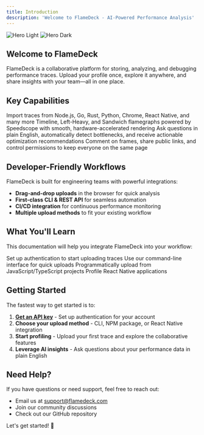 ```yaml
---
title: Introduction
description: 'Welcome to FlameDeck - AI-Powered Performance Analysis'
---
```


<img
  className="block dark:hidden"
  src="/public/images/chat-light.png"
  alt="Hero Light"
/>
<img
  className="hidden dark:block"
  src="/public/images/chat-dark.png"
  alt="Hero Dark"
/>

## Welcome to FlameDeck

FlameDeck is a collaborative platform for storing, analyzing, and debugging performance traces. Upload your profile once, explore it anywhere, and share insights with your team—all in one place.

## Key Capabilities

<CardGroup cols={2}>
  <Card
    title="Universal Format Support"
    icon="puzzle-piece"
  >
    Import traces from Node.js, Go, Rust, Python, Chrome, React Native, and many more
  </Card>
  <Card
    title="Interactive Visualizations"
    icon="chart-line"
  >
    Timeline, Left-Heavy, and Sandwich flamegraphs powered by Speedscope with smooth, hardware-accelerated rendering
  </Card>
  <Card
    title="AI-Powered Insights"
    icon="brain"
    href="/mcp-server"
  >
    Ask questions in plain English, automatically detect bottlenecks, and receive actionable optimization recommendations
  </Card>
  <Card
    title="Team Collaboration"
    icon="users"
  >
    Comment on frames, share public links, and control permissions to keep everyone on the same page
  </Card>
</CardGroup>

## Developer-Friendly Workflows

FlameDeck is built for engineering teams with powerful integrations:

- **Drag-and-drop uploads** in the browser for quick analysis
- **First-class CLI & REST API** for seamless automation
- **CI/CD integration** for continuous performance monitoring
- **Multiple upload methods** to fit your existing workflow

## What You'll Learn

This documentation will help you integrate FlameDeck into your workflow:

<CardGroup cols={2}>
  <Card
    title="Get API Keys"
    icon="key"
    href="/api-keys"
  >
    Set up authentication to start uploading traces
  </Card>
  <Card
    title="Upload via CLI"
    icon="terminal"
    href="/cli-upload"
  >
    Use our command-line interface for quick uploads
  </Card>
  <Card
    title="NPM Integration"
    icon="package"
    href="/npm-upload"
  >
    Programmatically upload from JavaScript/TypeScript projects
  </Card>
  <Card
    title="React Native"
    icon="mobile"
    href="/react-native"
  >
    Profile React Native applications
  </Card>
</CardGroup>

## Getting Started

The fastest way to get started is to:

1. **[Get an API key](/api-keys)** - Set up authentication for your account
2. **Choose your upload method** - CLI, NPM package, or React Native integration
3. **Start profiling** - Upload your first trace and explore the collaborative features
4. **Leverage AI insights** - Ask questions about your performance data in plain English

## Need Help?

If you have questions or need support, feel free to reach out:

- Email us at [support@flamedeck.com](mailto:support@flamedeck.com)
- Join our community discussions
- Check out our GitHub repository

Let's get started! 🚀 